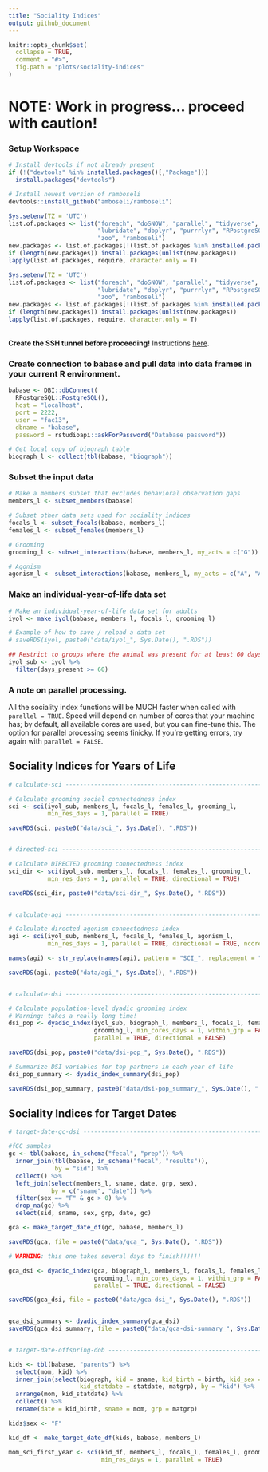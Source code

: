 ```yaml
---
title: "Sociality Indices"
output: github_document
---
```


```r
knitr::opts_chunk$set(
  collapse = TRUE,
  comment = "#>",
  fig.path = "plots/sociality-indices"
)
```

# NOTE: Work in progress... proceed with caution!

### Setup Workspace

```r

# Install devtools if not already present
if (!("devtools" %in% installed.packages()[,"Package"]))
  install.packages("devtools")

# Install newest version of ramboseli
devtools::install_github("amboseli/ramboseli")

Sys.setenv(TZ = 'UTC')
list.of.packages <- list("foreach", "doSNOW", "parallel", "tidyverse",
                         "lubridate", "dbplyr", "purrrlyr", "RPostgreSQL",
                         "zoo", "ramboseli")
new.packages <- list.of.packages[!(list.of.packages %in% installed.packages()[,"Package"])]
if (length(new.packages)) install.packages(unlist(new.packages))
lapply(list.of.packages, require, character.only = T)

```

```r

Sys.setenv(TZ = 'UTC')
list.of.packages <- list("foreach", "doSNOW", "parallel", "tidyverse",
                         "lubridate", "dbplyr", "purrrlyr", "RPostgreSQL",
                         "zoo", "ramboseli")
new.packages <- list.of.packages[!(list.of.packages %in% installed.packages()[,"Package"])]
if (length(new.packages)) install.packages(unlist(new.packages))
lapply(list.of.packages, require, character.only = T)

```

<br>
__Create the SSH tunnel before proceeding!__ Instructions [here](../README.md).
<br>

### Create connection to babase and pull data into data frames in your current R environment.

```r

babase <- DBI::dbConnect(
  RPostgreSQL::PostgreSQL(),
  host = "localhost",
  port = 2222,
  user = "fac13",
  dbname = "babase",
  password = rstudioapi::askForPassword("Database password"))

# Get local copy of biograph table
biograph_l <- collect(tbl(babase, "biograph"))
```


### Subset the input data

```r
# Make a members subset that excludes behavioral observation gaps
members_l <- subset_members(babase)

# Subset other data sets used for sociality indices
focals_l <- subset_focals(babase, members_l)
females_l <- subset_females(members_l)

# Grooming
grooming_l <- subset_interactions(babase, members_l, my_acts = c("G"))

# Agonism
agonism_l <- subset_interactions(babase, members_l, my_acts = c("A", "AS", "DS", "OS"))

```


### Make an individual-year-of-life data set

```r

# Make an individual-year-of-life data set for adults
iyol <- make_iyol(babase, members_l, focals_l, grooming_l)

# Example of how to save / reload a data set
# saveRDS(iyol, paste0("data/iyol_", Sys.Date(), ".RDS"))

## Restrict to groups where the animal was present for at least 60 days
iyol_sub <- iyol %>%
  filter(days_present >= 60)
```


### A note on parallel processing.
All the sociality index functions will be MUCH faster when called with `parallel = TRUE`. Speed will depend on number of cores that your machine has; by default, all available cores are used, but you can fine-tune this. The option for parallel processing seems finicky. If you're getting errors, try again with `parallel = FALSE`.

## Sociality Indices for Years of Life

```r

# calculate-sci -----------------------------------------------------------

# Calculate grooming social connectedness index
sci <- sci(iyol_sub, members_l, focals_l, females_l, grooming_l,
           min_res_days = 1, parallel = TRUE)

saveRDS(sci, paste0("data/sci_", Sys.Date(), ".RDS"))


# directed-sci ------------------------------------------------------------

# Calculate DIRECTED grooming connectedness index
sci_dir <- sci(iyol_sub, members_l, focals_l, females_l, grooming_l,
           min_res_days = 1, parallel = TRUE, directional = TRUE)

saveRDS(sci_dir, paste0("data/sci-dir_", Sys.Date(), ".RDS"))


# calculate-agi -----------------------------------------------------------

# Calculate directed agonism connectedness index
agi <- sci(iyol_sub, members_l, focals_l, females_l, agonism_l,
           min_res_days = 1, parallel = TRUE, directional = TRUE, ncores = 3)

names(agi) <- str_replace(names(agi), pattern = "SCI_", replacement = "AGI_")

saveRDS(agi, paste0("data/agi_", Sys.Date(), ".RDS"))


# calculate-dsi -----------------------------------------------------------

# Calculate population-level dyadic grooming index
# Warning: takes a really long time!
dsi_pop <- dyadic_index(iyol_sub, biograph_l, members_l, focals_l, females_l,
                        grooming_l, min_cores_days = 1, within_grp = FALSE,
                        parallel = TRUE, directional = FALSE)

saveRDS(dsi_pop, paste0("data/dsi-pop_", Sys.Date(), ".RDS"))

# Summarize DSI variables for top partners in each year of life
dsi_pop_summary <- dyadic_index_summary(dsi_pop)

saveRDS(dsi_pop_summary, paste0("data/dsi-pop_summary_", Sys.Date(), ".RDS"))

```


## Sociality Indices for Target Dates

```r

# target-date-gc-dsi ------------------------------------------------------

#fGC samples
gc <- tbl(babase, in_schema("fecal", "prep")) %>%
  inner_join(tbl(babase, in_schema("fecal", "results")),
             by = "sid") %>%
  collect() %>%
  left_join(select(members_l, sname, date, grp, sex),
            by = c("sname", "date")) %>%
  filter(sex == "F" & gc > 0) %>%
  drop_na(gc) %>%
  select(sid, sname, sex, grp, date, gc)

gca <- make_target_date_df(gc, babase, members_l)

saveRDS(gca, file = paste0("data/gca_", Sys.Date(), ".RDS"))

# WARNING: this one takes several days to finish!!!!!!

gca_dsi <- dyadic_index(gca, biograph_l, members_l, focals_l, females_l,
                        grooming_l, min_cores_days = 1, within_grp = FALSE,
                        parallel = TRUE, directional = FALSE)

saveRDS(gca_dsi, file = paste0("data/gca-dsi_", Sys.Date(), ".RDS"))


gca_dsi_summary <- dyadic_index_summary(gca_dsi)
saveRDS(gca_dsi_summary, file = paste0("data/gca-dsi-summary_", Sys.Date(), ".RDS"))


# target-date-offspring-dob -----------------------------------------------

kids <- tbl(babase, "parents") %>%
  select(mom, kid) %>%
  inner_join(select(biograph, kid = sname, kid_birth = birth, kid_sex = sex,
                    kid_statdate = statdate, matgrp), by = "kid") %>%
  arrange(mom, kid_statdate) %>%
  collect() %>%
  rename(date = kid_birth, sname = mom, grp = matgrp)

kids$sex <- "F"

kid_df <- make_target_date_df(kids, babase, members_l)

mom_sci_first_year <- sci(kid_df, members_l, focals_l, females_l, grooming_l,
                          min_res_days = 1, parallel = TRUE)

```
